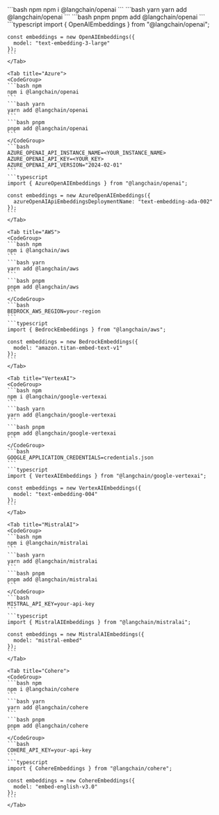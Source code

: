 <Tabs>
    <Tab title="OpenAI">
    <CodeGroup>
    ```bash npm
    npm i @langchain/openai
    ```
    ```bash yarn
    yarn add @langchain/openai
    ```
    ```bash pnpm
    pnpm add @langchain/openai
    ```
    </CodeGroup>
    ```typescript
    import { OpenAIEmbeddings } from "@langchain/openai";

    const embeddings = new OpenAIEmbeddings({
      model: "text-embedding-3-large"
    });
    ```
    </Tab>

    <Tab title="Azure">
    <CodeGroup>
    ```bash npm
    npm i @langchain/openai
    ```
    ```bash yarn
    yarn add @langchain/openai
    ```
    ```bash pnpm
    pnpm add @langchain/openai
    ```
    </CodeGroup>
    ```bash
    AZURE_OPENAI_API_INSTANCE_NAME=<YOUR_INSTANCE_NAME>
    AZURE_OPENAI_API_KEY=<YOUR_KEY>
    AZURE_OPENAI_API_VERSION="2024-02-01"
    ```
    ```typescript
    import { AzureOpenAIEmbeddings } from "@langchain/openai";

    const embeddings = new AzureOpenAIEmbeddings({
      azureOpenAIApiEmbeddingsDeploymentName: "text-embedding-ada-002"
    });
    ```
    </Tab>

    <Tab title="AWS">
    <CodeGroup>
    ```bash npm
    npm i @langchain/aws
    ```
    ```bash yarn
    yarn add @langchain/aws
    ```
    ```bash pnpm
    pnpm add @langchain/aws
    ```
    </CodeGroup>
    ```bash
    BEDROCK_AWS_REGION=your-region
    ```
    ```typescript
    import { BedrockEmbeddings } from "@langchain/aws";

    const embeddings = new BedrockEmbeddings({
      model: "amazon.titan-embed-text-v1"
    });
    ```
    </Tab>

    <Tab title="VertexAI">
    <CodeGroup>
    ```bash npm
    npm i @langchain/google-vertexai
    ```
    ```bash yarn
    yarn add @langchain/google-vertexai
    ```
    ```bash pnpm
    pnpm add @langchain/google-vertexai
    ```
    </CodeGroup>
    ```bash
    GOOGLE_APPLICATION_CREDENTIALS=credentials.json
    ```
    ```typescript
    import { VertexAIEmbeddings } from "@langchain/google-vertexai";

    const embeddings = new VertexAIEmbeddings({
      model: "text-embedding-004"
    });
    ```
    </Tab>

    <Tab title="MistralAI">
    <CodeGroup>
    ```bash npm
    npm i @langchain/mistralai
    ```
    ```bash yarn
    yarn add @langchain/mistralai
    ```
    ```bash pnpm
    pnpm add @langchain/mistralai
    ```
    </CodeGroup>
    ```bash
    MISTRAL_API_KEY=your-api-key
    ```
    ```typescript
    import { MistralAIEmbeddings } from "@langchain/mistralai";

    const embeddings = new MistralAIEmbeddings({
      model: "mistral-embed"
    });
    ```
    </Tab>

    <Tab title="Cohere">
    <CodeGroup>
    ```bash npm
    npm i @langchain/cohere
    ```
    ```bash yarn
    yarn add @langchain/cohere
    ```
    ```bash pnpm
    pnpm add @langchain/cohere
    ```
    </CodeGroup>
    ```bash
    COHERE_API_KEY=your-api-key
    ```
    ```typescript
    import { CohereEmbeddings } from "@langchain/cohere";

    const embeddings = new CohereEmbeddings({
      model: "embed-english-v3.0"
    });
    ```
    </Tab>

</Tabs>
